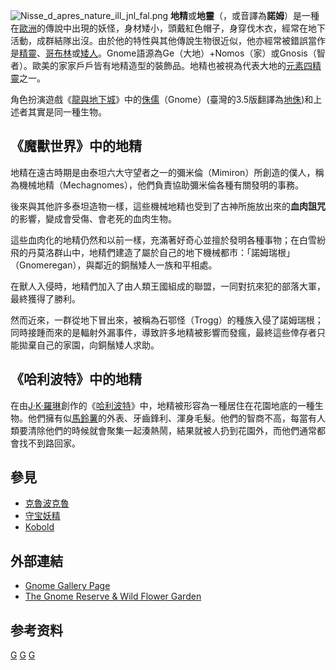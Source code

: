 {{About|歐洲傳說中出現的妖怪「Gnome」|有时也译作地精的另一種幻想生物「goblin」|哥布林|阿伊努傳說中的小人「{{Lang|ja|コロポックル}}」|克魯波克魯}}
[[File:Nisse_d_apres_nature_ill_jnl_fal.png|thumb]]
{{各地中文名
| name  = Gnome
| cn = 侏儒<ref name=y1>{{Cite web |url = http://www.chuapp.com/article/283946.html |title = 从昔日小怪，到今日主角——漫谈欧美幻想作品中的地精形象 |author = Kalisse |date = 2017-08-17 |publisher = 触乐网 |language = zh-cn |accessdate = 2021-06-14 |archive-date = 2021-06-14 |archive-url = https://web.archive.org/web/20210614021853/http://www.chuapp.com/article/283946.html }}</ref><ref>{{Cite web |url = https://www.yystv.cn/p/4076 |title = 连新手冒险者都能吊打的哥布林，到底是怎样的怪物？ |author = 楚云帆 |date = 2018-10-23 |publisher = 游研社 |language = zh-cn |accessdate = 2021-06-14 |archive-date = 2021-06-14 |archive-url = https://web.archive.org/web/20210614024553/https://www.yystv.cn/p/4076 }}</ref><ref name=y3>{{Cite web |url = https://www.gcores.com/articles/106946 |title = 你知道哥布林和地精之间到底有什么区别吗？ |author = 巧克力与坚果 |date = 2019-03-07 |publisher = 机核 |language = zh-cn |accessdate = 2021-06-14 |archive-date = 2021-06-14 |archive-url = https://web.archive.org/web/20210614024555/https://www.gcores.com/articles/106946 }}</ref>、地精（哈利·波特系列）、诺姆<ref name=y3/>
| tw    = 地精<ref name=y1/>、地侏<ref name=y1/>
}}
'''地精'''或'''地靈'''（{{lang|en|'''Gnome'''}}，或音譯為'''諾姆'''）是一種在[[歐洲|歐洲]]的傳說中出現的妖怪，身材矮小，頭戴紅色帽子，身穿伐木衣，經常在地下活動，成群結隊出沒。由於他的特性與其他傳說生物很近似，他亦經常被錯誤當作是[[精靈|精靈]]、[[哥布林|哥布林]]或[[矮人|矮人]]。Gnome語源為Ge（大地）+Nomos（家）或Gnosis（智者）。歐美的家家戶戶皆有地精造型的裝飾品。地精也被視為代表大地的[[元素精靈|元素四精靈]]之一。

角色扮演遊戲《[[龍與地下城|龍與地下城]]》中的[[侏儒_(龍與地下城)|侏儒]]（Gnome）(臺灣的3.5版翻譯為[[地侏|地侏]])和上述者其實是同一種生物。

== 《魔獸世界》中的地精 ==

地精在遠古時期是由泰坦六大守望者之一的彌米倫（Mimiron）所創造的僕人，稱為機械地精（Mechagnomes），他們負責協助彌米倫各種有關發明的事務。

後來與其他許多泰坦造物一樣，這些機械地精也受到了古神所施放出來的'''血肉詛咒'''的影響，變成會受傷、會老死的血肉生物。

這些血肉化的地精仍然和以前一樣，充滿著好奇心並擅於發明各種事物；在白雪紛飛的丹莫洛群山中，地精們建造了屬於自己的地下機械都市：「諾姆瑞根」（Gnomeregan），與鄰近的銅鬚矮人一族和平相處。

在獸人入侵時，地精們加入了由人類王國組成的聯盟，一同對抗來犯的部落大軍，最終獲得了勝利。

然而近來，一群從地下冒出來，被稱為石鄂怪（Trogg）的種族入侵了諾姆瑞根；同時接踵而來的是輻射外漏事件，導致許多地精被影響而發瘋，最終這些倖存者只能拋棄自己的家園，向銅鬚矮人求助。

==《哈利波特》中的地精==
在由[[J·K·羅琳|J·K·羅琳]]創作的《[[哈利波特|哈利波特]]》中，地精被形容為一種居住在花園地底的一種生物。他們擁有似[[馬鈴薯|馬鈴薯]]的外表、牙齒鋒利、渾身毛髮。他們的智商不高，每當有人類要清除他們的時候就會聚集一起湊熱鬧，結果就被人扔到花園外，而他們通常都會找不到路回家。

==參見==
*[[克魯波克魯|克魯波克魯]]
*[[守宝妖精|守宝妖精]]
*[[Kobold|Kobold]]

==外部連結==
{{Commons category|Gnomes}}
*[http://www.macula.tv/gallery/Illustration/gallery/gnome/gallery.htm Gnome Gallery Page]{{Wayback|url=http://www.macula.tv/gallery/Illustration/gallery/gnome/gallery.htm |date=20070312104221 }} 
*[http://www.gnomereserve.co.uk The Gnome Reserve & Wild Flower Garden]{{Wayback|url=http://www.gnomereserve.co.uk/ |date=20200606074306 }}
==参考资料==
{{Reflist}}

[[Category:歐洲傳說生物|G]]
[[Category:妖精|G]]
[[Category:小人_(傳說生物)|G]]
